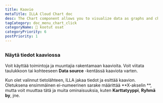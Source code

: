 ```yaml
---
title: Kaavio
metaTitle: ILLA Cloud Chart doc
desc: The Chart component allows you to visualize data as graphs and charts. It's built using Chart.js.
tagCategory: doc_menu_chart_click
categoryName: 🧬 kootut osat
categoryPriority: 6
postPriority: 1
---
```


## <h2 hidden>Kaavio</h2>

### Näytä tiedot kaaviossa

Voit käyttää toimintoja ja muuntajia rakentamaan kaavioita. Voit viitata taulukkoon tai kohteeseen **Data source** -kentässä kaaviota varten. 

Kun olet valinnut tietolähteen, ILLA jakaa tiedot ja esittää kaavion. Oletuksena ensimmäinen ei-numeerinen sarake määrittää **X-akselin **, mutta voit muuttaa tätä ja muita ominaisuuksia, kuten **Karttatyyppi**, **Ryhmä by**, jne.

<img src='https://cdn.illacloud.com/official-website/img/docs/assemble/chart1.png' alt="" />

<img src='https://cdn.illacloud.com/official-website/img/docs/assemble/chart2.png' alt="" />
